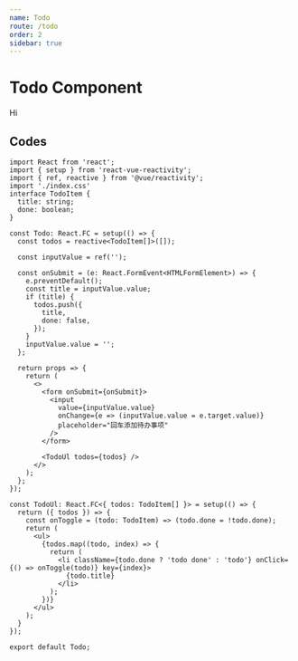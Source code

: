 ```yaml
---
name: Todo
route: /todo
order: 2
sidebar: true
---
```



# Todo Component

<Todo>Hi</Todo>

## Codes

```tsx
import React from 'react';
import { setup } from 'react-vue-reactivity';
import { ref, reactive } from '@vue/reactivity';
import './index.css'
interface TodoItem {
  title: string;
  done: boolean;
}

const Todo: React.FC = setup(() => {
  const todos = reactive<TodoItem[]>([]);

  const inputValue = ref('');

  const onSubmit = (e: React.FormEvent<HTMLFormElement>) => {
    e.preventDefault();
    const title = inputValue.value;
    if (title) {
      todos.push({
        title,
        done: false,
      });
    }
    inputValue.value = '';
  };

  return props => {
    return (
      <>
        <form onSubmit={onSubmit}>
          <input
            value={inputValue.value}
            onChange={e => (inputValue.value = e.target.value)}
            placeholder="回车添加待办事项"
          />
        </form>

        <TodoUl todos={todos} />
      </>
    );
  };
});

const TodoUl: React.FC<{ todos: TodoItem[] }> = setup(() => {
  return ({ todos }) => {
    const onToggle = (todo: TodoItem) => (todo.done = !todo.done);
    return (
      <ul>
        {todos.map((todo, index) => {
          return (
            <li className={todo.done ? 'todo done' : 'todo'} onClick={() => onToggle(todo)} key={index}>
              {todo.title}
            </li>
          );
        })}
      </ul>
    );
  }
});

export default Todo;
```